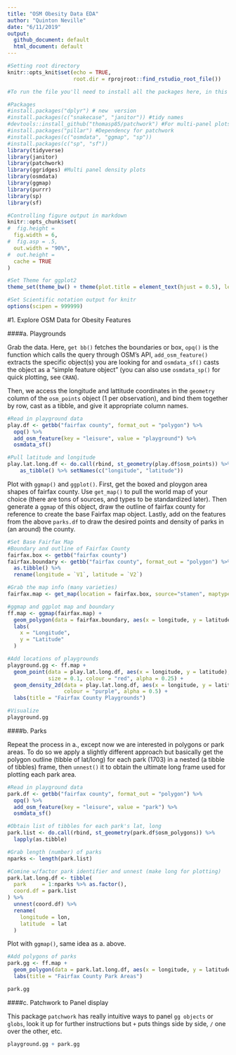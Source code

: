 ```yaml
---
title: "OSM Obesity Data EDA"
author: "Quinton Neville"
date: "6/11/2019"
output:
  github_document: default
  html_document: default
---
```


```r
#Setting root directory
knitr::opts_knit$set(echo = TRUE,
                     root.dir = rprojroot::find_rstudio_root_file())

#To run the file you'll need to install all the packages here, in this order

#Packages
#install.packages("dplyr") # new  version
#install.packages(c("snakecase", "janitor")) #tidy names
#devtools::install_github("thomasp85/patchwork") #For multi-panel plots
#install.packages("pillar") #Dependency for patchwork
#install.packages(c("osmdata", "ggmap", "sp"))
#install.packages(c("sp", "sf"))
library(tidyverse)
library(janitor)
library(patchwork)
library(ggridges) #Multi panel density plots
library(osmdata)
library(ggmap)
library(purrr)
library(sp)
library(sf)

#Controlling figure output in markdown
knitr::opts_chunk$set(
#  fig.height =   
  fig.width = 6,
#  fig.asp = .5,
  out.width = "90%",
#  out.height = 
  cache = TRUE
)

#Set Theme for ggplot2
theme_set(theme_bw() + theme(plot.title = element_text(hjust = 0.5), legend.position = "bottom"))

#Set Scientific notation output for knitr
options(scipen = 999999)
```

#1. Explore OSM Data for Obesity Features

####a. Playgrounds  

Grab the data. Here, `get bb()` fetches the boundaries or box, `opq()` is the function which calls the  query through OSM's API, `add_osm_feature()` extracts the specific object(s) you are looking for and `osmdata_sf()` casts the object as a "simple feature object" (you can also use `osmdata_sp()` for quick plotting, see `CRAN`).   

Then, we access the longitude and lattitude coordinates in the `geometry` column of the `osm_points` object (1 per observation), and bind them together by row, cast as a tibble, and give it appropriate column names.  

```r
#Read in playground data
play.df <- getbb("fairfax county", format_out = "polygon") %>%
  opq() %>%
  add_osm_feature(key = "leisure", value = "playground") %>%
  osmdata_sf()

#Pull latitude and longitude
play.lat.long.df <- do.call(rbind, st_geometry(play.df$osm_points)) %>% 
    as_tibble() %>% setNames(c("longitude", "latitude"))
```

Plot with `ggmap()` and `ggplot()`. First, get the boxed and ploygon area shapes of fairfax county. Use `get_map()` to pull the world map of your choice (there are tons of sources, and types to be standardized later). Then generate a `ggmap` of this object, draw the outline of fairfax county for reference to create the base Fairfax map object. Lastly, add on the features from the above `parks.df` to draw the desired points and density of parks in (an around) the county.  


```r
#Set Base Fairfax Map
#Boundary and outline of Fairfax County
fairfax.box <- getbb("fairfax county")
fairfax.boundary <- getbb("fairfax county", format_out = "polygon") %>%
  as.tibble() %>%
  rename(longitude = `V1`, latitude = `V2`)

#Grab the map info (many varieties)
fairfax.map <- get_map(location = fairfax.box, source="stamen", maptype="watercolor", crop = TRUE)

#ggmap and ggplot map and boundary
ff.map <- ggmap(fairfax.map) +
  geom_polygon(data = fairfax.boundary, aes(x = longitude, y = latitude), colour = "black", size = 1, alpha = 0.1) +
  labs(
    x = "Longitude",
    y = "Latitude"
  )

#Add locations of playgrounds
playground.gg <- ff.map +
  geom_point(data = play.lat.long.df, aes(x = longitude, y = latitude),
             size = 0.1, colour = "red", alpha = 0.25) + 
  geom_density_2d(data = play.lat.long.df, aes(x = longitude, y = latitude),
                  colour = "purple", alpha = 0.5) +
  labs(title = "Fairfax County Playgrounds")

#Visualize
playground.gg
```




####b. Parks  

Repeat the process in a., except now we are interested in polygons or park areas. To do so we apply a slightly different approach but basically get the polygon outline (tibble of lat/long) for each park (1703) in a nested (a tibble of tibbles) frame, then `unnest()` it to obtain the ultimate long frame used for plotting each park area.  


```r
#Read in playground data
park.df <- getbb("fairfax county", format_out = "polygon") %>%
  opq() %>%
  add_osm_feature(key = "leisure", value = "park") %>%
  osmdata_sf()

#Obtain list of tibbles for each park's lat, long
park.list <- do.call(rbind, st_geometry(park.df$osm_polygons)) %>%
  lapply(as.tibble)

#Grab length (number) of parks
nparks <- length(park.list)

#Comine w/factor park identifier and unnest (make long for plotting)
park.lat.long.df <- tibble(
  park     = 1:nparks %>% as.factor(),
  coord.df = park.list
) %>%
  unnest(coord.df) %>%
  rename(
    longitude = lon,
    latitude  = lat
  )
```

Plot with `ggmap()`, same idea as a. above. 
```r
#Add polygons of parks
park.gg <- ff.map +
  geom_polygon(data = park.lat.long.df, aes(x = longitude, y = latitude, group = park), colour = "red", fill = "maroon", alpha = 0.5, size = 0.2) +
  labs(title = "Fairfax County Park Areas")

park.gg
```

####c. Patchwork to Panel display

This package `patchwork` has really intuitive ways to panel `gg objects` or `globs`, look it up for further instructions but `+` puts things side by side, `/` one over the other, etc.  

```r
playground.gg + park.gg
```